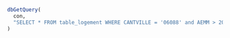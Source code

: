```r
dbGetQuery(
  con,
  "SELECT * FROM table_logement WHERE CANTVILLE = '06088' and AEMM > 2020"
)
```
